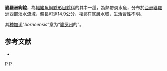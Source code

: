 {{Speciesbox
| status = NE
| status_system = IUCN3.1
| genus = Ompok
| species = borneensis
| authority = [[Steindachner|Steindachner]], 1901
| synonyms = *''Callichrous borneensis'' <small>Steindachner, 1901</small>
*''Silurodes borneensis'' <small>Steindachner, 1901</small>
}}

'''婆羅洲絢鯰'''，為[[輻鰭魚綱|輻鰭魚綱]][[鯰形目|鯰形目]][[鯰科|鯰科]]的其中一[[種|種]]，為熱帶淡水魚，分布於[[亞洲|亞洲]][[婆羅洲|婆羅洲]]西部淡水流域，體長可達14.9公分，棲息在底層水域，生活習性不明。

其[[种加词|种加词]]“''borneensis''”意为“[[婆罗州|婆罗州]]的”。

==参考文献==
*{{FishBase_species|genus=Ompok|species=borneensis|year=2015|month=7}}

{{Taxonbar|from=Q5758819}}

[[Category:絢鯰屬|P]]
[[Category:1901年描述的鱼类|P]]